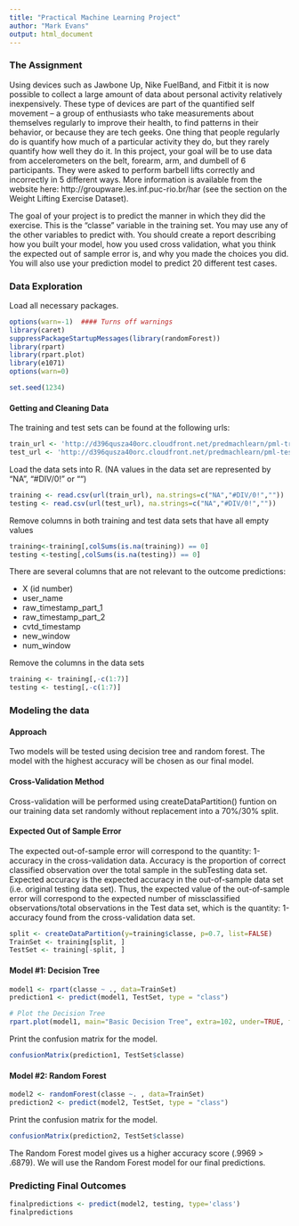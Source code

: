 ```yaml
---
title: "Practical Machine Learning Project"
author: "Mark Evans"
output: html_document
---
```


### The Assignment

Using devices such as Jawbone Up, Nike FuelBand, and Fitbit it is now possible to collect a large amount of data about personal activity relatively inexpensively. These type of devices are part of the quantified self movement – a group of enthusiasts who take measurements about themselves regularly to improve their health, to find patterns in their behavior, or because they are tech geeks. One thing that people regularly do is quantify how much of a particular activity they do, but they rarely quantify how well they do it. In this project, your goal will be to use data from accelerometers on the belt, forearm, arm, and dumbell of 6 participants. They were asked to perform barbell lifts correctly and incorrectly in 5 different ways. More information is available from the website here: http://groupware.les.inf.puc-rio.br/har (see the section on the Weight Lifting Exercise Dataset).

The goal of your project is to predict the manner in which they did the exercise. This is the "classe" variable in the training set. You may use any of the other variables to predict with. You should create a report describing how you built your model, how you used cross validation, what you think the expected out of sample error is, and why you made the choices you did. You will also use your prediction model to predict 20 different test cases.

### Data Exploration

Load all necessary packages.

```r
options(warn=-1)  #### Turns off warnings
library(caret)
suppressPackageStartupMessages(library(randomForest))
library(rpart)
library(rpart.plot)
library(e1071)
options(warn=0)

set.seed(1234)
```

#### Getting and Cleaning Data

The training and test sets can be found at the following urls:

``` r
train_url <- 'http://d396qusza40orc.cloudfront.net/predmachlearn/pml-training.csv'
test_url <- 'http://d396qusza40orc.cloudfront.net/predmachlearn/pml-testing.csv'
```

Load the data sets into R. (NA values in the data set are represented by "NA", "#DIV/0!" or "")

``` r
training <- read.csv(url(train_url), na.strings=c("NA","#DIV/0!",""))
testing <- read.csv(url(test_url), na.strings=c("NA","#DIV/0!",""))
```

Remove columns in both training and test data sets that have all empty values

``` r
training<-training[,colSums(is.na(training)) == 0]
testing <-testing[,colSums(is.na(testing)) == 0]
```

There are several columns that are not relevant to the outcome predictions: 

- X (id number)
- user_name 
- raw_timestamp_part_1 
- raw_timestamp_part_2 
- cvtd_timestamp 
- new_window 
- num_window 

Remove the columns in the data sets

``` r
training <- training[,-c(1:7)]
testing <- testing[,-c(1:7)]
```

### Modeling the data

#### Approach

Two models will be tested using decision tree and random forest. The model with the highest accuracy will be chosen as our final model.

#### Cross-Validation Method

Cross-validation will be performed using createDataPartition() funtion on our training data set randomly without replacement into a 70%/30% split.

#### Expected Out of Sample Error

The expected out-of-sample error will correspond to the quantity: 1-accuracy in the cross-validation data. Accuracy is the proportion of correct classified observation over the total sample in the subTesting data set. Expected accuracy is the expected accuracy in the out-of-sample data set (i.e. original testing data set). Thus, the expected value of the out-of-sample error will correspond to the expected number of missclassified observations/total observations in the Test data set, which is the quantity: 1-accuracy found from the cross-validation data set.

``` r
split <- createDataPartition(y=training$classe, p=0.7, list=FALSE)
TrainSet <- training[split, ] 
TestSet <- training[-split, ]
```

#### Model #1: Decision Tree

``` r
model1 <- rpart(classe ~ ., data=TrainSet)
prediction1 <- predict(model1, TestSet, type = "class")

# Plot the Decision Tree
rpart.plot(model1, main="Basic Decision Tree", extra=102, under=TRUE, faclen=0)
```

Print the confusion matrix for the model. 

``` r
confusionMatrix(prediction1, TestSet$classe)
```

#### Model #2: Random Forest

``` r
model2 <- randomForest(classe ~. , data=TrainSet)
prediction2 <- predict(model2, TestSet, type = "class")
```

Print the confusion matrix for the model. 

``` r
confusionMatrix(prediction2, TestSet$classe)
```

The Random Forest model gives us a higher accuracy score (.9969 > .6879). We will use the Random Forest model for our final predictions.

### Predicting Final Outcomes

``` r
finalpredictions <- predict(model2, testing, type='class')
finalpredictions
```
